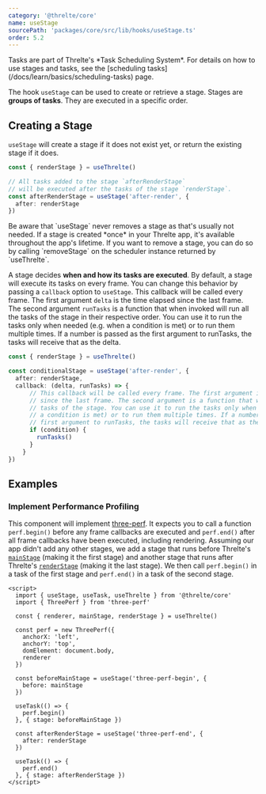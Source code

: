 ```yaml
---
category: '@threlte/core'
name: useStage
sourcePath: 'packages/core/src/lib/hooks/useStage.ts'
order: 5.2
---
```


<Tip type="info">
  Tasks are part of Threlte's *Task Scheduling System*.
  For details on how to use stages and tasks, see the [scheduling
  tasks](/docs/learn/basics/scheduling-tasks) page.
</Tip>

The hook `useStage` can be used to create or retrieve a stage.
Stages are **groups of tasks**. They are executed in a specific order.

## Creating a Stage

`useStage` will create a stage if it does not exist yet, or return the existing
stage if it does.

```ts
const { renderStage } = useThrelte()

// All tasks added to the stage `afterRenderStage`
// will be executed after the tasks of the stage `renderStage`.
const afterRenderStage = useStage('after-render', {
  after: renderStage
})
```

<Tip type="tip">
  Be aware that `useStage` never removes a stage as that's usually not needed. If a stage
  is created *once* in your Threlte app, it's available throughout the app's lifetime. If
  you want to remove a stage, you can do so by calling `removeStage` on the scheduler instance
  returned by `useThrelte`.
</Tip>

A stage decides **when and how its tasks are executed**. By default, a stage will
execute its tasks on every frame. You can change this behavior by passing a
`callback` option to `useStage`. This callback will be called every frame. The
first argument `delta` is the time elapsed since the last frame. The second
argument `runTasks` is a function that when invoked will run all the tasks of
the stage in their respective order. You can use it to run the tasks only when
needed (e.g. when a condition is met) or to run them multiple times. If a number
is passed as the first argument to runTasks, the tasks will receive that as the
delta.

```ts
const { renderStage } = useThrelte()

const conditionalStage = useStage('after-render', {
  after: renderStage,
  callback: (delta, runTasks) => {
      // This callback will be called every frame. The first argument is the time elapsed
      // since the last frame. The second argument is a function that will run all the
      // tasks of the stage. You can use it to run the tasks only when needed (e.g. when
      // a condition is met) or to run them multiple times. If a number is passed as the
      // first argument to runTasks, the tasks will receive that as the delta.
      if (condition) {
        runTasks()
      }
    }
})
```

## Examples

### Implement Performance Profiling

This component will implement
[three-perf](https://www.npmjs.com/package/three-perf). It expects you to call a
function `perf.begin()` before any frame callbacks are executed and `perf.end()`
after all frame callbacks have been executed, including rendering. Assuming our
app didn't add any other stages, we add a stage that runs before Threlte's
[`mainStage`](/docs/learn/basics/scheduling-tasks#default-stages) (making it the
first stage) and another stage that runs after Threlte's
[`renderStage`](/docs/learn/basics/scheduling-tasks#default-stages) (making it
the last stage). We then call `perf.begin()` in a task of the first stage and
`perf.end()` in a task of the second stage.

```svelte title="ThreePerf.svelte"
<script>
  import { useStage, useTask, useThrelte } from '@threlte/core'
  import { ThreePerf } from 'three-perf'

  const { renderer, mainStage, renderStage } = useThrelte()

  const perf = new ThreePerf({
    anchorX: 'left',
    anchorY: 'top',
    domElement: document.body,
    renderer
  })

  const beforeMainStage = useStage('three-perf-begin', {
    before: mainStage
  })

  useTask(() => {
    perf.begin()
  }, { stage: beforeMainStage })

  const afterRenderStage = useStage('three-perf-end', {
    after: renderStage
  })

  useTask(() => {
    perf.end()
  }, { stage: afterRenderStage })
</script>
```
